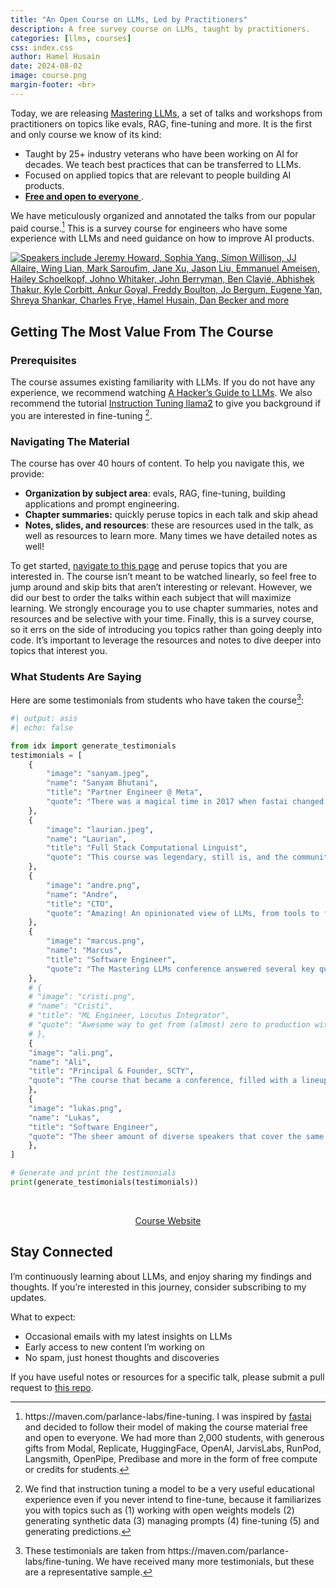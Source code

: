 ```yaml
---
title: "An Open Course on LLMs, Led by Practitioners"
description: A free survey course on LLMs, taught by practitioners.
categories: [llms, courses]
css: index.css
author: Hamel Husain
date: 2024-08-02
image: course.png
margin-footer: <br>
---
```


Today, we are releasing [Mastering LLMs](https://parlance-labs.com/education/), a set of talks and workshops from practitioners on topics like evals, RAG, fine-tuning and more.  It is the first and only course we know of its kind:

-  Taught by 25+ industry veterans who have been working on AI for decades.  We teach best practices that can be transferred to LLMs.
-  Focused on applied topics that are relevant to people building AI products.
-  <ins>**Free and open to everyone**</ins>.

We have meticulously organized and annotated the talks from our popular paid course.[^1] This is a survey course for engineers who have some experience with LLMs and need guidance on how to improve AI products.

[![_Speakers include Jeremy Howard, Sophia Yang, Simon Willison, JJ Allaire, Wing Lian, Mark Saroufim, Jane Xu, Jason Liu, Emmanuel Ameisen, Hailey Schoelkopf, Johno Whitaker, John Berryman, Ben Clavié, Abhishek Thakur, Kyle Corbitt, Ankur Goyal, Freddy Boulton, Jo Bergum, Eugene Yan, Shreya Shankar, Charles Frye, Hamel Husain, Dan Becker and more_](course.png)](https://parlance-labs.com/education/){target="_blank"}


## Getting The Most Value From The Course

### Prerequisites

The course assumes existing familiarity with LLMs.  If you do not have any experience, we recommend watching [A Hacker’s Guide to LLMs](https://www.youtube.com/watch?v=jkrNMKz9pWU).  We also recommend the tutorial [Instruction Tuning llama2](https://www.philschmid.de/instruction-tune-llama-2) to give you background if you are interested in fine-tuning [^2].

### Navigating The Material

The course has over 40 hours of content.  To help you navigate this, we provide:

- **Organization by subject area**: evals, RAG, fine-tuning, building applications and prompt engineering.
- **Chapter summaries:** quickly peruse topics in each talk and skip ahead
- **Notes, slides, and resources**: these are resources used in the talk, as well as resources to learn more.  Many times we have detailed notes as well!

To get started, [navigate to this page](https://parlance-labs.com/education) and peruse topics that you are interested in.  The course isn't meant to be watched linearly, so feel free to jump around and skip bits that aren't interesting or relevant.  However, we did our best to order the talks within each subject that will maximize learning.  We strongly encourage you to use chapter summaries, notes and resources and be selective with your time. Finally, this is a survey course, so it errs on the side of introducing you topics rather than going deeply into code. It's important to leverage the resources and notes to dive deeper into topics that interest you.

### What Students Are Saying

Here are some testimonials from students who have taken the course[^4]:

:::{.testimonial-section}
```python
#| output: asis
#| echo: false

from idx import generate_testimonials
testimonials = [
    {
        "image": "sanyam.jpeg",
        "name": "Sanyam Bhutani",
        "title": "Partner Engineer @ Meta",
        "quote": "There was a magical time in 2017 when fastai changed the deep learning world. This course does the same by extending very applied knowledge to LLMs Best in class teachers teach you their knowledge with no fluff"
    },
    {
        "image": "laurian.jpeg",
        "name": "Laurian",
        "title": "Full Stack Computational Linguist",
        "quote": "This course was legendary, still is, and the community on Discord is amazing. I've been through these lessons twice and I have to do it again as there are so many nuances you will get once you actually have those problems on your own deployment.!"
    },
    {
        "image": "andre.png",
        "name": "Andre",
        "title": "CTO",
        "quote": "Amazing! An opinionated view of LLMs, from tools to fine-tuning. Excellent speakers, giving some of the best lectures and advice out there! A lot of real-life experiences and tips you can’t find anywhere on the web packed into this amazing course/workshop/conference! Thanks Dan and Hamel for making this happen!"
    },
    {
        "image": "marcus.png",
        "name": "Marcus",
        "title": "Software Engineer",
        "quote": "The Mastering LLMs conference answered several key questions I had about when to fine-tune base models, building evaluation suits and when to use RAG. The sessions provided a valuable overview of the technical challenges and considerations involved in building and deploying custom LLMs."
    },
    # {
    # "image": "cristi.png",
    # "name": "Cristi",
    # "title": "ML Engineer, Locutus Integrator",
    # "quote": "Awesome way to get from (almost) zero to production with LLMs. Enough theory to understand the need of certain techniques but otherwise everything is focused on 'getting the job done'. I found *very* valuable the expert nuggets about what really matters and what can be skipped for later. And in what corners are the monsters hiding. With this lecture, one can catch up with the concepts and skip a lot of noise and nonsense that is inherent to any growing field."
    # },
    {
    "image": "ali.png",
    "name": "Ali",
    "title": "Principal & Founder, SCTY",
    "quote": "The course that became a conference, filled with a lineup of renowned practitioners whose expertise (and contributions to the field) was only exceeded by their generosity of spirit."
    },
    {
    "image": "lukas.png",
    "name": "Lukas",
    "title": "Software Engineer",
    "quote": "The sheer amount of diverse speakers that cover the same topics from different approaches, both praising and/or degrading certain workflows makes this extremely valuable. Especially when a lot of information online, is produced by those, who are building a commercial product behind, naturally is biased towards a fine tune, a RAG, an open source LLM, an open ai LLM etc. It is rather extra ordinary to have a variety of opinions packed like this. Thank you!"
    },
]

# Generate and print the testimonials
print(generate_testimonials(testimonials))
```
<br>

<center>[Course Website](https://parlance-labs.com/education){target="_blank"}</center>

:::

## Stay Connected

I'm continuously learning about LLMs, and enjoy sharing my findings and thoughts. If you're interested in this journey, consider subscribing to my updates.

What to expect:

- Occasional emails with my latest insights on LLMs
- Early access to new content I'm working on
- No spam, just honest thoughts and discoveries

<script async data-uid="6379a28bdb" src="https://hamel.ck.page/6379a28bdb/index.js"></script>

If you have useful notes or resources for a specific talk, please submit a pull request to [this repo](https://github.com/parlance-labs/website/tree/main/education).


[^1]: https://maven.com/parlance-labs/fine-tuning. I was inspired by [fastai](https://course.fast.ai/) and decided to follow their model of making the course material free and open to everyone. We had more than 2,000 students, with generous gifts from Modal, Replicate, HuggingFace, OpenAI, JarvisLabs, RunPod, Langsmith, OpenPipe, Predibase and more in the form of free compute or credits for students.
[^2]: We find that instruction tuning a model to be a very useful educational experience even if you never intend to fine-tune, because it familiarizes you with topics such as (1) working with open weights models (2) generating synthetic data  (3) managing prompts (4) fine-tuning (5)  and generating predictions.
[^3]: Eventually, tools become so good that they encapsulate good processes.  However, this is often not true for nascent or emerging technologies.  
[^4]: These testimonials are taken from https://maven.com/parlance-labs/fine-tuning.  We have received many more testimonials, but these are a representative sample.
